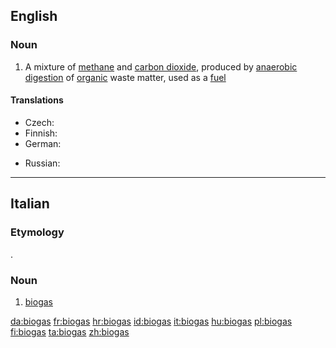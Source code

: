 {{also|Biogas}}
==English==

===Noun===
{{wikipedia}}
{{en-noun|~|es|biogasses}}

# A mixture of [[methane]] and [[carbon dioxide]], produced by [[anaerobic]] [[digestion]] of [[organic]] waste matter, used as a [[fuel]]

====Translations====
{{trans-top|gas produced by organic waste matter, used as a fuel}}
* Czech: {{t+|cs|bioplyn|m}}
* Finnish: {{t+|fi|biokaasu}}
* German: {{t+|de|Biogas|n}}
{{trans-mid}}
* Russian: {{t+|ru|биога́з|m}}
{{trans-bottom}}

----

==Italian==

===Etymology===
{{bor|it|en}} {{affix|it|bio-|gas}}.

===Noun===
{{head|it|noun}}

# [[#English|biogas]]

[[da:biogas]]
[[fr:biogas]]
[[hr:biogas]]
[[id:biogas]]
[[it:biogas]]
[[hu:biogas]]
[[pl:biogas]]
[[fi:biogas]]
[[ta:biogas]]
[[zh:biogas]]